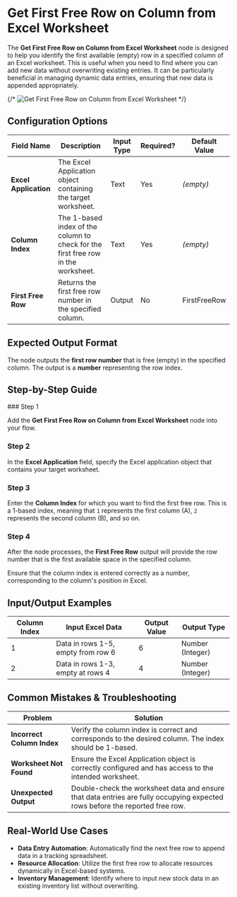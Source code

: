 
# Get First Free Row on Column from Excel Worksheet

The **Get First Free Row on Column from Excel Worksheet** node is designed to help you identify the first available (empty) row in a specified column of an Excel worksheet. This is useful when you need to find where you can add new data without overwriting existing entries. It can be particularly beneficial in managing dynamic data entries, ensuring that new data is appended appropriately.

{/* ![Get First Free Row on Column from Excel Worksheet](./get-first-free-row-on-column-from-excel-worksheet.png) */}

## Configuration Options

| Field Name            | Description                                                                       | Input Type | Required? | Default Value |
| --------------------- | --------------------------------------------------------------------------------- | ---------- | --------- | ------------- |
| **Excel Application** | The Excel Application object containing the target worksheet.                     | Text       | Yes       | _(empty)_     |
| **Column Index**      | The 1-based index of the column to check for the first free row in the worksheet. | Text       | Yes       | _(empty)_     |
| **First Free Row**    | Returns the first free row number in the specified column.                        | Output     | No        | FirstFreeRow  |

## Expected Output Format

The node outputs the **first row number** that is free (empty) in the specified column. The output is a **number** representing the row index.

## Step-by-Step Guide

<Steps>
### Step 1

Add the **Get First Free Row on Column from Excel Worksheet** node into your flow.

### Step 2

In the **Excel Application** field, specify the Excel application object that contains your target worksheet.

### Step 3

Enter the **Column Index** for which you want to find the first free row. This is a 1-based index, meaning that `1` represents the first column (A), `2` represents the second column (B), and so on.

### Step 4

After the node processes, the **First Free Row** output will provide the row number that is the first available space in the specified column.

</Steps>

<Callout type="info" title="Note">
  Ensure that the column index is entered correctly as a number, corresponding
  to the column's position in Excel.
</Callout>

## Input/Output Examples

| Column Index | Input Excel Data                   | Output Value | Output Type      |
| ------------ | ---------------------------------- | ------------ | ---------------- |
| 1            | Data in rows 1-5, empty from row 6 | 6            | Number (Integer) |
| 2            | Data in rows 1-3, empty at rows 4  | 4            | Number (Integer) |

## Common Mistakes & Troubleshooting

| Problem                    | Solution                                                                                                                     |
| -------------------------- | ---------------------------------------------------------------------------------------------------------------------------- |
| **Incorrect Column Index** | Verify the column index is correct and corresponds to the desired column. The index should be 1-based.                       |
| **Worksheet Not Found**    | Ensure the Excel Application object is correctly configured and has access to the intended worksheet.                        |
| **Unexpected Output**      | Double-check the worksheet data and ensure that data entries are fully occupying expected rows before the reported free row. |

## Real-World Use Cases

- **Data Entry Automation**: Automatically find the next free row to append data in a tracking spreadsheet.
- **Resource Allocation**: Utilize the first free row to allocate resources dynamically in Excel-based systems.
- **Inventory Management**: Identify where to input new stock data in an existing inventory list without overwriting.
